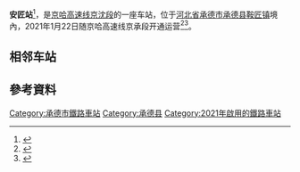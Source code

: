 {{Infobox station
|name = 安匠站
|eng_name = Anjiang Railway Station
|linecolour = 
|symbol_right = {{rint|cn|rail}}
|image = 
|caption = 
|other_name = 
|country = {{CHN}}
|borough = [[河北省|河北省]][[承德市|承德市]][[承德县|承德县]][[鞍匠镇|鞍匠镇]]
|address = 上滦线与学苑路交叉口
|coordinates = {{coord|40.762119|117.722803|region:CN|display=inline,title}}
|elevation = 
|owned = [[中国铁路北京局集团|中国铁路北京局集团]][[承德车务段|承德车务段]]
|operator = 
|lines = [[京沈客运专线|京沈客运专线]]
|distance = 
|platform = 
|tracks = 
|connections = 
|structure = 
|hall = 
|depth = 
|levels = 
|interchange = 
|exits = 
|architect = 
|architectural_style = 
|colour = 
|type = 客运站
|status = 运营中
|code = 
|commercial_code = MJP
|pinyin_code = AJI
|iata = 
|zone = 
|classification = 
|website = 
|built = 
|opened = 2021年1月22日
|closed = 
|rebuilt = 
|electrified = 
|former = 
|original = 
|pregroup = 
|postgroup = 
|prenational = 
|years = 
|events = 
|pass_year = 
|passengers = 
|pass_system = 
|pass_rank = 
|mpassengers = 
|trains = 
|station_hours = 
|hours = 
|first = 
|last = 
|adjacent = 
|other_services = 
|route_map = 
}}
'''安匠站'''<ref name=nen>{{cite web|url=http://liaoning.nen.com.cn/system/2021/01/22/021086706.shtml|title=京沈高铁今日开通|date=2021-01-22|access-date=2021-01-24|archive-date=2021-01-24|archive-url=https://web.archive.org/web/20210124120118/http://liaoning.nen.com.cn/system/2021/01/22/021086706.shtml|dead-url=no}}</ref>，是[[京哈高速线|京哈高速线]][[京沈客运专线|京沈段]]的一座车站，位于[[河北省|河北省]][[承德市|承德市]][[承德县|承德县]][[鞍匠镇|鞍匠镇]]境內，2021年1月22日随京哈高速线京承段开通运营<ref>{{cite news|author=孙宏阳|url=https://news.bjd.com.cn/2021/01/21/44504t100.html|title=京哈高铁车票开售！北京朝阳站明日9时16分将发首趟车|publisher=北京日报客户端|date=2021-01-21|accessdate=2021-01-21|archive-date=2021-01-28|archive-url=https://web.archive.org/web/20210128171520/https://news.bjd.com.cn/2021/01/21/44504t100.html|dead-url=no}}</ref><ref>{{cite news|url=http://www.bjmy.gov.cn/art/2021/1/21/art_23_346746.html|title=密云站明日启用，北京朝阳到密云32元起|publisher=宜居密云|date=2021-01-21|accessdate=2021-01-23|archive-date=2021-01-30|archive-url=https://web.archive.org/web/20210130080421/http://www.bjmy.gov.cn/art/2021/1/21/art_23_346746.html|dead-url=no}}</ref>。

== 相邻车站 ==
{{start rail box|[[中国铁路|中国铁路]]}}
{{s-inop|[[兴隆县西站|兴隆县西站]]|{{站|北京朝阳}}方向}}
{{s-line|[[京沈客运专线|京沈客运专线]]<br />← 44km 安匠站 26km →}}
{{s-inop|[[承德南站|承德南站]]|{{站|沈阳}}方向}}
{{end box}}

== 參考資料 ==
{{Reflist}}

{{京沈客运专线}}
{{DEFAULTSORT:Anjiang}}
[[Category:承德市鐵路車站|Category:承德市鐵路車站]]
[[Category:承德县|Category:承德县]]
[[Category:2021年啟用的鐵路車站|Category:2021年啟用的鐵路車站]]